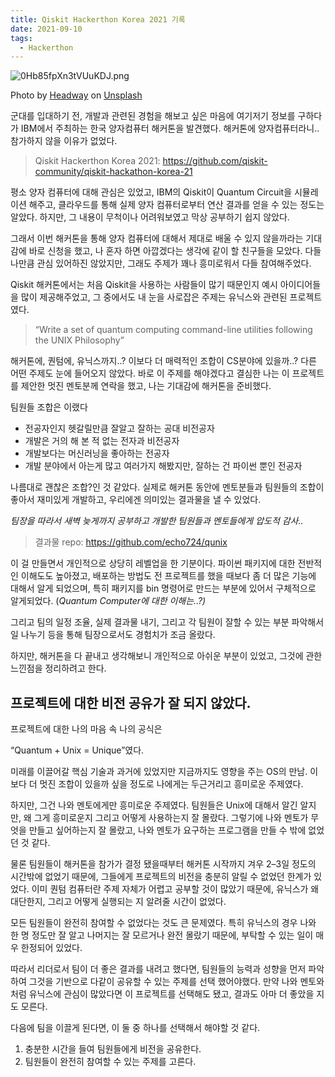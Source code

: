 ```yaml
---
title: Qiskit Hackerthon Korea 2021 기록
date: 2021-09-10
tags:
  - Hackerthon
---
```


![0Hb85fpXn3tVUuKDJ.png](0Hb85fpXn3tVUuKDJ.png)

Photo by [Headway](https://unsplash.com/@headwayio?utm_source=medium&utm_medium=referral) on [Unsplash](https://unsplash.com/?utm_source=medium&utm_medium=referral)

군대를 입대하기 전, 개발과 관련된 경험을 해보고 싶은 마음에 여기저기 정보를 구하다가 IBM에서 주최하는 한국 양자컴퓨터 해커톤을 발견했다. 해커톤에 양자컴퓨터라니..참가하지 않을 이유가 없었다.

> Qiskit Hackerthon Korea 2021: https://github.com/qiskit-community/qiskit-hackathon-korea-21

평소 양자 컴퓨터에 대해 관심은 있었고, IBM의 Qiskit이 Quantum Circuit을 시뮬레이션 해주고, 클라우드를 통해 실제 양자 컴퓨터로부터 연산 결과를 얻을 수 있는 정도는 알았다. 하지만, 그 내용이 무척이나 어려워보였고 막상 공부하기 쉽지 않았다.

그래서 이번 해커톤을 통해 양자 컴퓨터에 대해서 제대로 배울 수 있지 않을까라는 기대감에 바로 신청을 했고, 나 혼자 하면 아깝겠다는 생각에 같이 할 친구들을 모았다. 다들 나만큼 관심 있어하진 않았지만, 그래도 주제가 꽤나 흥미로워서 다들 참여해주었다.

Qiskit 해커톤에서는 처음 Qiskit을 사용하는 사람들이 많기 때문인지 예시 아이디어들을 많이 제공해주었고, 그 중에서도 내 눈을 사로잡은 주제는 유닉스와 관련된 프로젝트였다.

> “Write a set of quantum computing command-line utilities following the UNIX Philosophy”

해커톤에, 퀀텀에, 유닉스까지..? 이보다 더 매력적인 조합이 CS분야에 있을까..? 다른 어떤 주제도 눈에 들어오지 않았다. 바로 이 주제를 해야겠다고 결심한 나는 이 프로젝트를 제안한 멋진 멘토분께 연락을 했고, 나는 기대감에 해커톤을 준비했다.

팀원들 조합은 이랬다

- 전공자인지 헷갈릴만큼 잘알고 잘하는 공대 비전공자
- 개발은 거의 해 본 적 없는 전자과 비전공자
- 개발보다는 머신러닝을 좋아하는 전공자
- 개발 분야에서 아는게 많고 여러가지 해봤지만, 잘하는 건 파이썬 뿐인 전공자

나름대로 괜찮은 조합?인 것 같았다. 실제로 해커톤 동안에 멘토분들과 팀원들의 조합이 좋아서 재미있게 개발하고, 우리에겐 의미있는 결과물을 낼 수 있었다.

*팀장을 따라서 새벽 늦게까지 공부하고 개발한 팀원들과 멘토들에게 압도적 감사..*

> 결과물 repo: https://github.com/echo724/qunix

이 걸 만들면서 개인적으로 상당히 레벨업을 한 기분이다. 파이썬 패키지에 대한 전반적인 이해도도 높아졌고, 배포하는 방법도 전 프로젝트를 했을 때보다 좀 더 많은 기능에 대해서 알게 되었으며, 특히 패키지를 bin 명령어로 만드는 부분에 있어서 구체적으로 알게되었다. (*Quantum Computer에 대한 이해는..?)*

그리고 팀의 일정 조율, 실제 결과물 내기, 그리고 각 팀원이 잘할 수 있는 부분 파악해서 일 나누기 등을 통해 팀장으로서도 경험치가 조금 올랐다.

하지만, 해커톤을 다 끝내고 생각해보니 개인적으로 아쉬운 부분이 있었고, 그것에 관한 느낀점을 정리하려고 한다.

## 프로젝트에 대한 비전 공유가 잘 되지 않았다.

프로젝트에 대한 나의 마음 속 나의 공식은

“Quantum + Unix = Unique”였다.

미래를 이끌어갈 핵심 기술과 과거에 있었지만 지금까지도 영향을 주는 OS의 만남. 이보다 더 멋진 조합이 있을까 싶을 정도로 나에게는 두근거리고 흥미로운 주제였다.

하지만, 그건 나와 멘토에게만 흥미로운 주제였다. 팀원들은 Unix에 대해서 알긴 알지만, 왜 그게 흥미로운지 그리고 어떻게 사용하는지 잘 몰랐다. 그렇기에 나와 멘토가 무엇을 만들고 싶어하는지 잘 몰랐고, 나와 멘토가 요구하는 프로그램을 만들 수 밖에 없었던 것 같다.

물론 팀원들이 해커톤을 참가가 결정 됐을때부터 해커톤 시작까지 겨우 2–3일 정도의 시간밖에 없었기 때문에, 그들에게 프로젝트의 비전을 충분히 알릴 수 없었던 한계가 있었다. 이미 퀀텀 컴퓨터란 주제 자체가 어렵고 공부할 것이 많았기 때문에, 유닉스가 왜 대단한지, 그리고 어떻게 실행되는 지 알려줄 시간이 없었다.

모든 팀원들이 완전히 참여할 수 없었다는 것도 큰 문제였다. 특히 유닉스의 경우 나와 한 명 정도만 잘 알고 나머지는 잘 모르거나 완전 몰랐기 때문에, 부탁할 수 있는 일이 매우 한정되어 있었다.

따라서 리더로서 팀이 더 좋은 결과를 내려고 했다면, 팀원들의 능력과 성향을 먼저 파악하여 그것을 기반으로 다같이 공유할 수 있는 주제를 선택 했어야했다. 만약 나와 멘토와 처럼 유닉스에 관심이 많았다면 이 프로젝트를 선택해도 됐고, 결과도 아마 더 좋았을 지도 모른다.

다음에 팀을 이끌게 된다면, 이 둘 중 하나를 선택해서 해야할 것 같다.

1. 충분한 시간을 들여 팀원들에게 비전을 공유한다.
2. 팀원들이 완전히 참여할 수 있는 주제를 고른다.
